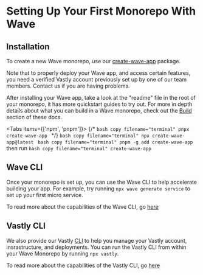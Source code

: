 # Setting Up Your First Monorepo With Wave


## Installation

To create a new Wave monorepo, use our [create-wave-app](https://www.npmjs.com/package/create-wave-app) package.

<Callout type="warning" emoji="⚠️">
    Note that to properly deploy your Wave app, and access certain features, you need a verified Vastly account previously set up by one of our team members. Contact us if you are having problems.
</Callout>

After installing your Wave app, take a look at the "readme" file in the root of your monorepo, it has more quickstart guides to try out.
For more in depth details about what you can build in a Wave monorepo, check out the [Build](https://docs.vastly.is/build/frameworks) section of these docs.

<Tabs items={['npm', 'pnpm']}>
  {/* <Tab>
    ```bash copy filename="terminal"
    pnpx create-wave-app
    ```
  </Tab> */}
  <Tab>
    ```bash copy filename="terminal"
    npx create-wave-app@latest
    ```
  </Tab>
  <Tab>
    ```bash copy filename="terminal"
    pnpm -g add create-wave-app
    ```
    then run
    ```bash copy filename="terminal"
    create-wave-app
    ```
  </Tab>
</Tabs>

## Wave CLI

Once your monorepo is set up, you can use the Wave CLI to help accelerate building your app. For example, try running `npx wave generate service` to set up your first micro service.

To read more about the capabilities of the Wave CLI, go [here](https://docs.vastly.is/wave-cli)

## Vastly CLI

We also provide our Vastly [CLI](https://www.npmjs.com/package/@vastly/cli) to help you manage your Vastly account, insrastructure, and deployments. You can run the Vastly CLI from within your Wave Monorepo by running `npx vastly`.

To read more about the capabilities of the Vastly CLI, go [here](https://docs.vastly.is/vastly-cli)
